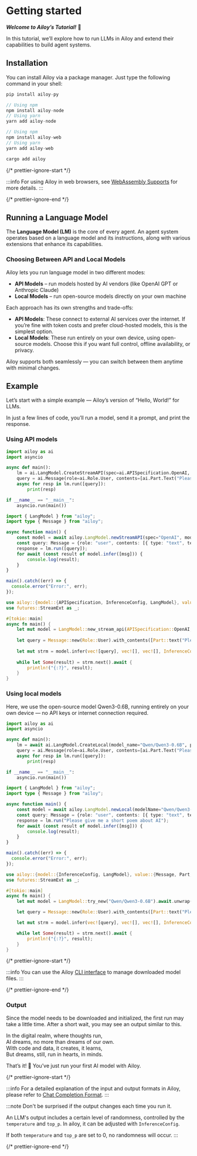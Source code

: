 # Getting started

**_Welcome to Ailoy’s Tutorial!_** 🤗

In this tutorial, we’ll explore how to run LLMs in Ailoy and extend their capabilities to build agent systems.

## Installation

You can install Ailoy via a package manager. Just type the following command in your shell:

<CodeTabs>

```python
pip install ailoy-py
```

```typescript
// Using npm
npm install ailoy-node
// Using yarn
yarn add ailoy-node
```

```typescript web
// Using npm
npm install ailoy-web
// Using yarn
yarn add ailoy-web
```

```rust
cargo add ailoy
```

</CodeTabs>

{/* prettier-ignore-start */}

:::info
For using Ailoy in web browsers, see [WebAssembly Supports](./webassembly-supports.mdx) for more details.
:::

{/* prettier-ignore-end */}

## Running a Language Model

The **Language Model (LM)** is the core of every agent.
An agent system operates based on a language model and its instructions, along with various extensions that enhance its capabilities.

### Choosing Between API and Local Models

Ailoy lets you run language model in two different modes:

- **API Models** – run models hosted by AI vendors (like OpenAI GPT or Anthropic Claude)
- **Local Models** – run open-source models directly on your own machine

Each approach has its own strengths and trade-offs:

- **API Models**: These connect to external AI services over the internet. If you’re fine with token costs and prefer cloud-hosted models, this is the simplest option.
- **Local Models**: These run entirely on your own device, using open-source models. Choose this if you want full control, offline availability, or privacy.

Ailoy supports both seamlessly — you can switch between them anytime with minimal changes.

## Example

Let’s start with a simple example — Ailoy’s version of “Hello, World!” for LLMs.

In just a few lines of code, you’ll run a model, send it a prompt, and print the response.

### Using API models

<CodeTabs>

```python
import ailoy as ai
import asyncio

async def main():
    lm = ai.LangModel.CreateStreamAPI(spec=ai.APISpecification.OpenAI, model_name="gpt-4o", api_key="YOUR_API_TOKEN_KEY")
    query = ai.Message(role=ai.Role.User, contents=[ai.Part.Text("Please give me a short poem about AI")])
    async for resp in lm.run([query]):
        print(resp)

if __name__ == "__main__":
    asyncio.run(main())
```

```typescript
import { LangModel } from "ailoy";
import type { Message } from "ailoy";

async function main() {
    const model = await ailoy.LangModel.newStreamAPI(spec="OpenAI", modelName="gpt-4o", apiKey="YOUR_API_TOKEN_KEY");
    const query: Message = {role: "user", contents: [{ type: "text", text: "Please give me a short poem about AI" }]};
    response = lm.run([query]);
    for await (const result of model.infer([msg])) {
        console.log(result);
    }
}

main().catch((err) => {
  console.error("Error:", err);
});
```

```rust
use ailoy::{model::{APISpecification, InferenceConfig, LangModel}, value::{Message, Part, Role}};
use futures::StreamExt as _;

#[tokio::main]
async fn main() {
    let mut model = LangModel::new_stream_api(APISpecification::OpenAI, "gpt-4o", "YOUR_API_TOKEN_KEY");
    
    let query = Message::new(Role::User).with_contents([Part::text("Please give me a short poem about AI")]);
    
    let mut strm = model.infer(vec![query], vec![], vec![], InferenceConfig::default());
    
    while let Some(result) = strm.next().await {
        println!("{:?}", result);
    }
}
```

</CodeTabs>

### Using local models

Here, we use the open-source model Qwen3-0.6B, running entirely on your own device — no API keys or internet connection required.

<CodeTabs>

```python
import ailoy as ai
import asyncio

async def main():
    lm = await ai.LangModel.CreateLocal(model_name="Qwen/Qwen3-0.6B", progress_callback=print)
    query = ai.Message(role=ai.Role.User, contents=[ai.Part.Text("Please give me a short poem about AI")])
    async for resp in lm.run([query]):
        print(resp)

if __name__ == "__main__":
    asyncio.run(main())
```

```typescript
import { LangModel } from "ailoy";
import type { Message } from "ailoy";

async function main() {
    const model = await ailoy.LangModel.newLocal(modelName="Qwen/Qwen3-0.6B", progressCallback=console.log);
    const query: Message = {role: "user", contents: [{ type: "text", text: "What is your name?" }]};
    response = lm.run("Please give me a short poem about AI");
    for await (const result of model.infer([msg])) {
        console.log(result);
    }
}

main().catch((err) => {
  console.error("Error:", err);
});
```

```rust
use ailoy::{model::{InferenceConfig, LangModel}, value::{Message, Part, Role}};
use futures::StreamExt as _;

#[tokio::main]
async fn main() {
    let mut model = LangModel::try_new("Qwen/Qwen3-0.6B").await.unwrap();

    let query = Message::new(Role::User).with_contents([Part::text("Please give me a short poem about AI")]);

    let mut strm = model.infer(vec![query], vec![], vec![], InferenceConfig::default());

    while let Some(result) = strm.next().await {
        println!("{:?}", result);
    }
}
```

</CodeTabs>

{/* prettier-ignore-start */}

:::info
You can use the Ailoy
[CLI interface](../concepts/command-line-interfaces) to manage downloaded model
files. 
:::

{/* prettier-ignore-end */}

### Output

Since the model needs to be downloaded and initialized, the first run may take a little time.
After a short wait, you may see an output similar to this.

<TerminalBox>

In the digital realm, where thoughts run,  
AI dreams, no more than dreams of our own.  
With code and data, it creates, it learns,  
But dreams, still, run in hearts, in minds.

</TerminalBox>

That’s it! 🎉
You’ve just run your first AI model with Ailoy.

{/* prettier-ignore-start */}

:::info 
For a detailed explanation of the input and output formats in Ailoy, please refer to [Chat Completion Format](../concepts/chat-completion-format).
:::

:::note 
Don't be surprised if the output changes each time you run it.

An LLM's output includes a certain level of randomness, controlled by the `temperature` and `top_p`.
In ailoy, it can be adjusted with `InferenceConfig`.

If both `temperature` and `top_p` are set to 0, no randomness will occur.
:::

{/* prettier-ignore-end */}
